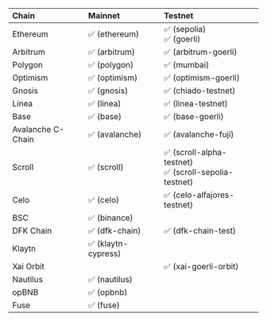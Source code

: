 | Chain   | Mainnet | Testnet |
| :------ | :------ | :------ |
| Ethereum     | ✅ (ethereum)	|  ✅ (sepolia)<br />✅ (goerli) |
| Arbitrum    | ✅ (arbitrum)	|  ✅ (arbitrum-goerli) |
| Polygon    | ✅ (polygon)	|  ✅ (mumbai) |
| Optimism    | ✅ (optimism)	|  ✅ (optimism-goerli) |
| Gnosis    | ✅ (gnosis)	|  ✅ (chiado-testnet) |
| Linea    | ✅ (linea)	|  ✅ (linea-testnet) |
| Base    | ✅ (base)	|  ✅ (base-goerli) |
| Avalanche C-Chain    | ✅ (avalanche) | ✅ (avalanche-fuji) |
| Scroll    | ✅ (scroll) |  ✅ (scroll-alpha-testnet)<br />✅ (scroll-sepolia-testnet) |
| Celo    | ✅ (celo) |  ✅ (celo-alfajores-testnet) |
| BSC    | ✅ (binance) |  |
| DFK Chain | ✅ (dfk-chain) | ✅ (dfk-chain-test) |
| Klaytn | ✅ (klaytn-cypress) | |
| Xai Orbit |  | ✅ (xai-goerli-orbit) |
| Nautilus |  ✅ (nautilus) |  |
| opBNB |  ✅ (opbnb) |  |
| Fuse |  ✅ (fuse) |  |